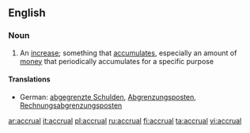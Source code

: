 ==English==

===Noun===
{{wikipedia}}
{{en-noun}}

# An [[increase]]; something that [[accumulate]]s, especially an amount of [[money]] that periodically accumulates for a specific purpose

====Translations====
{{top}}
*German: [[abgegrenzte Schulden]], [[Abgrenzungsposten]], [[Rechnungsabgrenzungsposten]]
{{mid}}
{{bottom}}

[[ar:accrual]]
[[it:accrual]]
[[pl:accrual]]
[[ru:accrual]]
[[fi:accrual]]
[[ta:accrual]]
[[vi:accrual]]